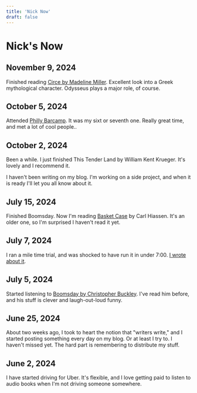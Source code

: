 ```yaml
---
title: 'Nick Now'
draft: false
---
```


# Nick's Now

## November 9, 2024

Finished reading [Circe by Madeline Miller](https://amzn.to/4fgjzhW). Excellent look into a Greek mythological character.  Odysseus plays a major role, of course.

## October 5, 2024

Attended [Philly Barcamp](https://barcampphilly.org/). It was my sixt or seventh one. Really great time, and met a lot of cool people..

## October 2, 2024

Been a while. I just finished This Tender Land by William Kent Krueger. It's lovely and I recommend it.

I haven't been writing on my blog. I'm working on a side project, and when it is ready I'll let you all know about it.

## July 15, 2024

Finished Boomsday. Now I'm reading [Basket Case](https://amzn.to/4bP35ej) by Carl Hiassen. It's an older one, so I'm surprised I haven't read it yet.

## July 7, 2024

I ran a mile time trial, and was shocked to have run it in under 7:00. [I wrote about it](https://www.nickhodges.com/posts/2024/july/08/).

## July 5, 2024

Started listening to [Boomsday by Christopher Buckley](https://amzn.to/4cQESFq). I've read him before, and his stuff is clever and laugh-out-loud funny.

## June 25, 2024

About two weeks ago, I took to heart the notion that "writers write," and I started posting something every day on my blog.
Or at least I try to. I haven't missed yet. The hard part is remembering to distribute my stuff.

## June 2, 2024

I have started driving for Uber. It's flexible, and I love getting paid to listen to audio books when I'm not driving someone somewhere.
